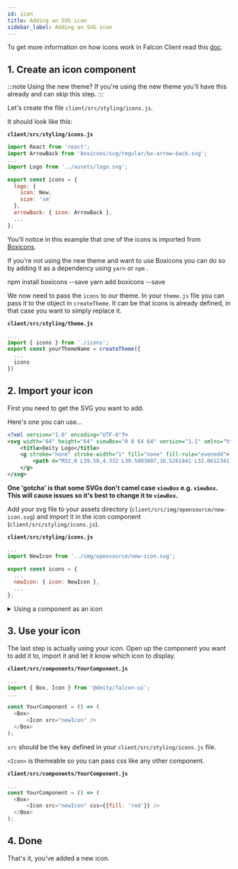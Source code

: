 ```yaml
---
id: icon
title: Adding an SVG icon
sidebar_label: Adding an SVG icon
---
```


To get more information on how icons work in Falcon Client read this [doc](/platform/client/theming/icons).

## 1. Create an icon component

:::note Using the new theme?
If you're using the new theme you'll have this already and can skip this step.
:::

Let's create the file `client/src/styling/icons.js`.

It should look like this:

**`client/src/styling/icons.js`**

```js
import React from 'react';
import ArrowBack from 'boxicons/svg/regular/bx-arrow-back.svg';
...
import Logo from '../assets/logo.svg';

export const icons = {
  logo: {
    icon: New,
    size: 'sm'
  },
  arrowBack: { icon: ArrowBack },
  ...
};

```

You'll notice in this example that one of the icons is imported from <a href="https://boxicons.com/" target="_blank" rel="noopener noreferrer">Boxicons</a>.

If you're not using the new theme and want to use Boxicons you can do so by adding it as a dependency using `yarn` or `npm` .


<TabsContainer>
  <Tabs
    variant="secondary"
    defaultValue="npm"
    values={[
      { label: 'NPM', value: 'npm' },
      { label: 'Yarn', value: 'yarn' }
    ]}
  >
    <TabItem value="npm">
      <CodeBlock language="bash">npm install boxicons --save</CodeBlock>
    </TabItem>
    <TabItem value="yarn">
      <CodeBlock language="bash">yarn add boxicons --save</CodeBlock>
    </TabItem>
  </Tabs>
</TabsContainer>

We now need to pass the `icons` to our theme. In your `theme.js` file you can pass it to the object in `createTheme`. It can be that icons is already defined, in that case you want to simply replace it.

**`client/src/styling/theme.js`**

```js
...
import { icons } from './icons';
export const yourThemeName = createTheme({
  ...
  icons
})
```

## 2. Import your icon

First you need to get the SVG you want to add.

Here's one you can use...

```xml
<?xml version="1.0" encoding="UTF-8"?>
<svg width="64" height="64" viewBox="0 0 64 64" version="1.1" xmlns="http://www.w3.org/2000/svg" xmlns:xlink="http://www.w3.org/1999/xlink">
    <title>Deity Logo</title>
    <g stroke="none" stroke-width="1" fill="none" fill-rule="evenodd">
        <path d="M32,0 L39.58,4.332 L39.5803807,16.5261841 L32.0612341,12.2982533 L14.9769148,22.0721748 L14.9769148,41.6200179 L32.0561191,51.3939394 L49.1455534,41.6200179 L49.145,9.798 L60,16 L60,48 L32,64 L4,48 L4,16 L32,0 Z M32.1811377,23.3939394 L39.5930308,27.6060606 L39.5930308,36.030303 L32.186267,40.2424242 L24.7743739,36.030303 L24.7743739,27.6060606 L32.1811377,23.3939394 Z" fill="#A0CC3F"></path>
    </g>
</svg>
```

**One 'gotcha' is that some SVGs don't camel case `viewBox` e.g. `viewbox`. This will cause issues so it's best to change it to `viewBox`.**

Add your svg file to your assets directory (`client/src/img/opensource/new-icon.svg`) and import it in the icon component (`client/src/styling/icons.js`).

**`client/src/styling/icons.js`**

```js
...
import NewIcon from '../img/opensource/new-icon.svg';

export const icons = {
  ...
  newIcon: { icon: NewIcon },
  ...
};

```

<details>
<summary>Using a component as an icon</summary>
It's also possible to use images as icons, or any other component.

```js
...
export const icons = {
    ...
    newIcon:  {
        icon: props => <img {...}/>,
        stroke: 'none'
    }
    ...
}
```

</details>

## 3. Use your icon

The last step is actually using your icon. Open up the component you want to add it to, import it and let it know which icon to display.

**`client/src/components/YourComponent.js`**

```js
...
import { Box, Icon } from '@deity/falcon-ui';
...

const YourComponent = () => (
  <Box>
      <Icon src="newIcon" />
  </Box>
);

```

`src` should be the key defined in your `client/src/styling/icons.js` file.

`<Icon>` is themeable so you can pass css like any other component.

**`client/src/components/YourComponent.js`**

```js
...
const YourComponent = () => (
  <Box>
      <Icon src="newIcon" css={{fill: 'red'}} />
  </Box>
);

```

## 4. Done

That's it, you've added a new icon.
